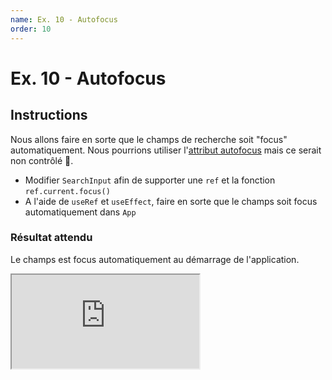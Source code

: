 ```yaml
---
name: Ex. 10 - Autofocus
order: 10
---
```


# Ex. 10 - Autofocus

## Instructions

Nous allons faire en sorte que le champs de recherche soit "focus" automatiquement. Nous pourrions utiliser l'[attribut autofocus](https://developer.mozilla.org/en-US/docs/Web/API/HTMLSelectElement/autofocus) mais ce serait non contrôlé 😬.

- Modifier `SearchInput` afin de supporter une `ref` et la fonction `ref.current.focus()`
- A l'aide de `useRef` et `useEffect`, faire en sorte que le champs soit focus automatiquement dans `App`

### Résultat attendu

Le champs est focus automatiquement au démarrage de l'application.

<iframe
  src="https://codesandbox.io/embed/github/smooth-code/react-hooks-workshop/tree/end-exercise-10/?fontsize=14&view=preview"
  style={{
    width: '100%',
    height: 500,
    border: 0,
    borderRadius: 4,
    overflow: 'hidden',
  }}
  sandbox="allow-modals allow-forms allow-popups allow-scripts allow-same-origin"
/>

## Aide

### Forward ref

```js
import React, { forwardRef, useRef, useImperativeHandle } from 'react'

export default forwardRef(function MyInput(props, ref) {
  const inputRef = useRef()

  useImperativeHandle(ref, () => ({
    focus: () => {
      inputRef.current.focus()
    },
  }))

  return <input ref={inputRef} {...props} />
})
```

### Utilisation d'une ref

```js
function Example() {
  const inputRef = useRef()

  useEffect(() => {
    inputRef.current.focus()
  }, [inputRef])

  return <input ref={inputRef} />
```
